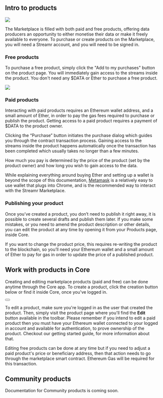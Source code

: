 



<section id="intro-to-products">

## Intro to products

<img src={ProductsOverview} />

The Marketplace is filled with both paid and free products, offering data producers an opportunity to either monetise their data or make it freely available to everyone. To purchase or create products on the Marketplace, <Link to={links.newdocs.gettingStarted}>you will need a Streamr account, and you will need to be signed in</Link>.

### Free products

To purchase a free product, simply click the "Add to my purchases" button on the product page. You will immediately gain access to the streams inside the product. You don't need any <Link to={links.newdocs.dataToken}>$DATA</Link> or Ether to purchase a free product. 

<img src={ProductsList} />

### Paid products

Interacting with paid products requires an Ethereum wallet address, and a small amount of Ether, in order to pay the gas fees required to purchase or publish the product. Getting access to a paid product requires a payment of <Link to={links.newdocs.dataToken}>$DATA</Link> to the product owner. 

Clicking the “Purchase” button initiates the purchase dialog which guides you through the contract transaction process. Gaining access to the streams inside the product happens automatically once the transaction has been completed which usually takes no longer than a few minutes. 

How much you pay is determined by the price of the product (set by the product owner) and how long you wish to gain access to the data.

While explaining everything around buying Ether and setting up a wallet is beyond the scope of this documentation, <a href="https://metamask.io" target="blank">Metamask</a> is a relatively easy to use wallet that plugs into Chrome, and is the recommended way to interact with the Streamr Marketplace.

### Publishing your product

Once you’ve created a product, you don’t need to publish it right away, it is possible to create several drafts and publish them later. If you make some mistakes, or you need to amend the product description or other details, you can edit the product at any time by opening it from your <Link to={links.userpages.products}>Products</Link> page, inside Core. 

If you want to change the product price, this requires re-writing the product to the blockchain, so you’ll need your Ethereum wallet and a small amount of Ether to pay for gas in order to update the price of a published product.

</section>

<section id="work-with-products-in-core">

## Work with products in Core

Creating and editing marketplace products (paid and free) can be done anytime through the Core app. To create a product, click the creation button below or find it inside <Link to={links.userpages.products}>Core</Link>, once you've logged in.

<Link to={links.marketplace.createProduct}>
    <Button className={productsStyles.createProductButton} color="primary" >
        <Translate value="actionBar.create" />
    </Button>
</Link>

To edit a product, make sure you're logged in as the user that created the product. Then, simply visit the product page where you'll find the **Edit** button available in the toolbar. Please remember if you intend to edit a paid product then you must have your Ethereum wallet connected to your logged in account and available for authentication, to prove ownership of the product. Checkout our <Link to={links.newdocs.gettingStarted}>getting started guide</Link>, for more information about that.

Editing free products can be done at any time but if you need to adjust a paid product's price or beneficiary address, then that action needs to go through the marketplace smart contract. Ethereum Gas will be required for this transaction.

</section>

<section id="community-products">

## Community products

Documentation for Community products is coming soon.

</section>
